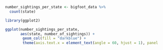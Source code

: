 ```r
number_sightings_per_state <- bigfoot_data %>%
  count(state)
```


```r
library(ggplot2)

ggplot(number_sightings_per_state,
       aes(state, number_of_sightings)) +
        geom_col(fill = "darkblue") +
        theme(axis.text.x = element_text(angle = 60, hjust = 1), panel.background =       element_rect(fill = "lightblue"), axis.ticks = element_blank(), panel.grid.major.y = element_blank(), panel.grid.minor.y = element_blank())
       
```



